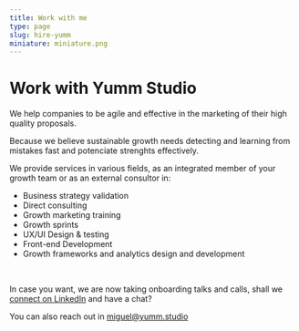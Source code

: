 ```yaml
---
title: Work with me
type: page
slug: hire-yumm
miniature: miniature.png
---
```



<HeroSection height={20} >

# Work with Yumm Studio

<span className="subtitle">

We help companies to be agile and effective in the marketing of their high quality proposals.

Because we believe sustainable growth needs detecting and learning from mistakes fast and potenciate strenghts effectively. 

</span>
</HeroSection>



<SnippetSection height={5} theme="contrast">

We provide services in various fields, as an integrated member of your growth team or as an external consultor in:

- Business strategy validation
- Direct consulting
- Growth marketing training
- Growth sprints 
- UX/UI Design & testing
- Front-end Development
- Growth frameworks and analytics design and development

</SnippetSection>

<br/>
<HeroSection height={40} >
 
<span className="subtitle">

In case you want, we are now taking onboarding talks and calls, shall we <a href="https://linkedin.com/ln/migueldf10" className="button button-primary inline"> connect on LinkedIn</a> and have a chat?

You can also reach out in <a href="mailto:miguel@yumm.studio">miguel@yumm.studio</a>

</span>

</HeroSection>

